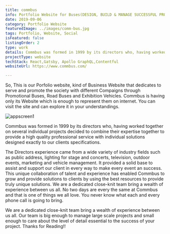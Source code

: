 ```yaml
---
title: commbus
info: Portfolio Website for Buses(DESIGN, BUILD & MANAGE SUCCESSFUL PROMOTIONAL BUS CAMPAIGNS)
date: 2019-09-06
category: Portfolio Website
featuredImage: ../images/comm-bus.jpg
tags: Portfolio, Website, Social
isFeatured: false
listingOrder: 2
type: work
details: Commbus was formed in 1999 by its directors who, having worked together on several individual projects decided to combine their expertise together to provide a high quality professional service with individual solutions designed exactly to our clients specifications.
projectType: website
techStack: React,Gatsby, Apollo GraphQL,Contentful
websiteUrl: https://www.commbus.com/

---
```


So, This is our Porfolio website, kind of Business Website that dedicates to serve and promote the society with different Compaigns through Promotional Buses, Road Buses and Exhibition Vehicles. Commbus is having only its Website which is enough to represent them on internet. You can visit the site and can explore it in your understandings.

![appscreen1](../images/comm-bus.jpg)

Commbus was formed in 1999 by its directors who, having worked together on several individual projects decided to combine their expertise together to provide a high quality professional service with individual solutions designed exactly to our clients specifications.

The Directors experience came from a wide variety of industry fields such as public address, lighting for stage and concerts, television, outdoor events, marketing and vehicle management. It provided a solid base to assist and support our client in every way to make every event an success. This unique collaboration of talent and experience has enabled Commbus to grow and provide solutions to clients by using the best resources to provide truly unique solutions. We are a dedicated close-knit team bring a wealth of experience between us all. No two days are every the same at Commbus and that is one of things we all love. You never know what each and every phone call is going to bring.

We are a dedicated close-knit team bring a wealth of experience between us all. Our team is big enough to manage large scale projects and small enough to care about the level of detail essential to the success of your project.
Thanks for Reading!!
